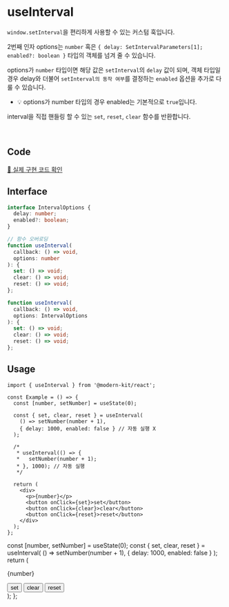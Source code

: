 
# useInterval

`window.setInterval`을 편리하게 사용할 수 있는 커스텀 훅입니다. 

2번째 인자 options는 `number` 혹은 `{ delay: SetIntervalParameters[1]; enabled?: boolean }` 타입의 객체를 넘겨 줄 수 있습니다.

options가 `number` 타입이면 해당 값은 `setInterval`의 `delay` 값이 되며, 객체 타입일 경우 delay와 더불어 `setInterval의 동작 여부`를 결정하는 `enabled` 옵션을 추가로 다룰 수 있습니다. 
  - 💡 options가 number 타입의 경우 enabled는 기본적으로 `true`입니다.

interval을 직접 핸들링 할 수 있는 `set`, `reset`, `clear` 함수를 반환합니다.

<br />

## Code
[🔗 실제 구현 코드 확인](https://github.com/modern-agile-team/modern-kit/blob/main/packages/react/src/hooks/useInterval/index.ts)

## Interface
```ts title="typescript"
interface IntervalOptions {
  delay: number;
  enabled?: boolean;
}
```
```ts title="typescript"
// 함수 오버로딩
function useInterval(
  callback: () => void,
  options: number
): {
  set: () => void;
  clear: () => void;
  reset: () => void;
};

function useInterval(
  callback: () => void,
  options: IntervalOptions
): {
  set: () => void;
  clear: () => void;
  reset: () => void;
};
```

## Usage
```tsx title="typescript"
import { useInterval } from '@modern-kit/react';

const Example = () => {
  const [number, setNumber] = useState(0);

  const { set, clear, reset } = useInterval(
    () => setNumber(number + 1),
    { delay: 1000, enabled: false } // 자동 실행 X
  );

  /*
   * useInterval(() => {
   *   setNumber(number + 1);
   * }, 1000); // 자동 실행
   */

  return (
    <div>
      <p>{number}</p>
      <button onClick={set}>set</button>
      <button onClick={clear}>clear</button>
      <button onClick={reset}>reset</button>
    </div>
  );
};
```

  const [number, setNumber] = useState(0);
  const { set, clear, reset } = useInterval(
    () => setNumber(number + 1),
    { delay: 1000, enabled: false }
  );
  return (
    <div>
      <p>{number}</p>
      <button onClick={set}>set</button>
      <button onClick={clear}>clear</button>
      <button onClick={reset}>reset</button>
    </div>
  );
};



<Example />